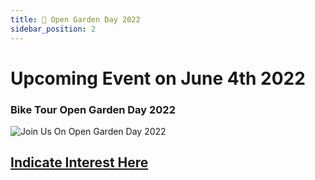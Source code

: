 ```yaml
---
title: 📅 Open Garden Day 2022
sidebar_position: 2
---
```



# Upcoming Event on June 4th 2022 
###  Bike Tour Open Garden Day 2022
![Join Us On Open Garden Day 2022](https://lh3.googleusercontent.com/BTx9_2OlN4way_SRdHgpMt6246FVohClV45kxEQRMIGNdtB8t7yCf4kPCTLIBQ-JBgVzoqIYcX_IB6qBla-JzvAWkNW39pdOn8cUWJNuwYuojTg4L1kNZWV5TyV-9uXiyw=w740) 
## [Indicate Interest Here](https://forms.gle/DFUY7NtVxcC3xUKy8)
